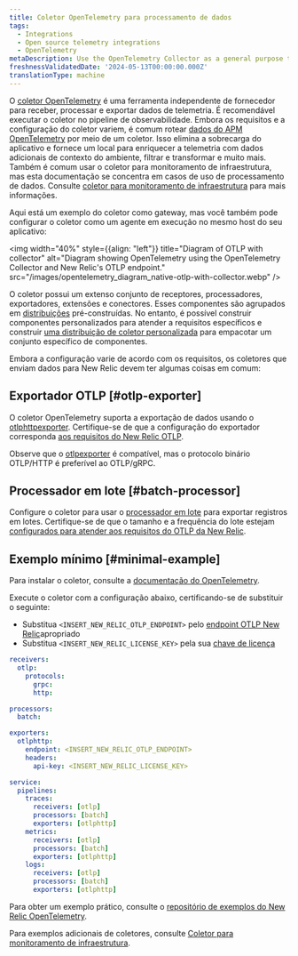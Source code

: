 ```yaml
---
title: Coletor OpenTelemetry para processamento de dados
tags:
  - Integrations
  - Open source telemetry integrations
  - OpenTelemetry
metaDescription: Use the OpenTelemetry Collector as a general purpose telemetry data processing tool
freshnessValidatedDate: '2024-05-13T00:00:00.000Z'
translationType: machine
---
```


O [coletor OpenTelemetry](https://opentelemetry.io/docs/collector/) é uma ferramenta independente de fornecedor para receber, processar e exportar dados de telemetria. É recomendável executar o coletor no pipeline de observabilidade. Embora os requisitos e a configuração do coletor variem, é comum rotear [dados do APM OpenTelemetry](/docs/opentelemetry/get-started/apm-monitoring/opentelemetry-apm-intro) por meio de um coletor. Isso elimina a sobrecarga do aplicativo e fornece um local para enriquecer a telemetria com dados adicionais de contexto do ambiente, filtrar e transformar e muito mais. Também é comum usar o coletor para monitoramento de infraestrutura, mas esta documentação se concentra em casos de uso de processamento de dados. Consulte [coletor para monitoramento de infraestrutura](/docs/opentelemetry/get-started/collector-infra-monitoring/opentelemetry-collector-infra-intro) para mais informações.

Aqui está um exemplo do coletor como gateway, mas você também pode configurar o coletor como um agente em execução no mesmo host do seu aplicativo:

<img
  width="40%"
  style={{align: "left"}}
  title="Diagram of OTLP with collector"
  alt="Diagram showing OpenTelemetry using the OpenTelemetry Collector and New Relic's OTLP endpoint."
  src="/images/opentelemetry_diagram_native-otlp-with-collector.webp"
/>

O coletor possui um extenso conjunto de receptores, processadores, exportadores, extensões e conectores. Esses componentes são agrupados em [distribuições](https://opentelemetry.io/docs/collector/distributions/) pré-construídas. No entanto, é possível construir componentes personalizados para atender a requisitos específicos e construir [uma distribuição de coletor personalizada](https://opentelemetry.io/docs/collector/custom-collector/) para empacotar um conjunto específico de componentes.

Embora a configuração varie de acordo com os requisitos, os coletores que enviam dados para New Relic devem ter algumas coisas em comum:

## Exportador OTLP [#otlp-exporter]

O coletor OpenTelemetry suporta a exportação de dados usando o [otlphttpexporter](https://github.com/open-telemetry/opentelemetry-collector/tree/main/exporter/otlphttpexporter). Certifique-se de que a configuração do exportador corresponda [aos requisitos do New Relic OTLP](/docs/opentelemetry/best-practices/opentelemetry-otlp/#configure-endpoint-port-protocol).

Observe que o [otlpexporter](https://github.com/open-telemetry/opentelemetry-collector/tree/main/exporter/otlpexporter) é compatível, mas o protocolo binário OTLP/HTTP é preferível ao OTLP/gRPC.

## Processador em lote [#batch-processor]

Configure o coletor para usar o [processador em lote](https://github.com/open-telemetry/opentelemetry-collector/tree/main/processor/batchprocessor) para exportar registros em lotes. Certifique-se de que o tamanho e a frequência do lote estejam [configurados para atender aos requisitos do OTLP da New Relic](/docs/opentelemetry/best-practices/opentelemetry-otlp/).

## Exemplo mínimo [#minimal-example]

Para instalar o coletor, consulte a [documentação do OpenTelemetry](https://opentelemetry.io/docs/collector/installation/).

Execute o coletor com a configuração abaixo, certificando-se de substituir o seguinte:

* Substitua `<INSERT_NEW_RELIC_OTLP_ENDPOINT>` pelo [endpoint OTLP New Relic](/docs/opentelemetry/best-practices/opentelemetry-otlp/#endpoint-port-protocol)apropriado
* Substitua `<INSERT_NEW_RELIC_LICENSE_KEY>` pela sua [chave de licença](/docs/opentelemetry/best-practices/opentelemetry-otlp/#endpoint-port-protocol/#prereqs)

```yaml
receivers:
  otlp:
    protocols:
      grpc:
      http:

processors:
  batch:

exporters:
  otlphttp:
    endpoint: <INSERT_NEW_RELIC_OTLP_ENDPOINT>
    headers:
      api-key: <INSERT_NEW_RELIC_LICENSE_KEY>

service:
  pipelines:
    traces:
      receivers: [otlp]
      processors: [batch]
      exporters: [otlphttp]
    metrics:
      receivers: [otlp]
      processors: [batch]
      exporters: [otlphttp]
    logs:
      receivers: [otlp]
      processors: [batch]
      exporters: [otlphttp]
```

Para obter um exemplo prático, consulte o [repositório de exemplos do New Relic OpenTelemetry](https://github.com/newrelic/newrelic-opentelemetry-examples/tree/main/other-examples/collector/nr-config).

Para exemplos adicionais de coletores, consulte [Coletor para monitoramento de infraestrutura](/docs/opentelemetry/get-started/collector-infra-monitoring/opentelemetry-collector-infra-intro).
